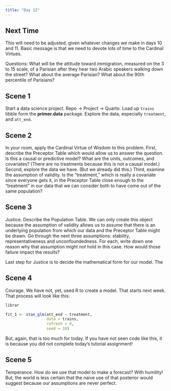 ```yaml
---
title: "Day 12"
---
```


## Next Time

This will need to be adjusted, given whatever changes we make in days 10 and 11. Basic message is that we need to devote lots of time to the Cardinal Virtues.

Questions: What will be the attitude toward immigration, measured on the 3 to 15 scale, of a Parisian after they hear two Arabic speakers walking down the street? What about the average Parisian? What about the 90th percentile of Parisians?


## Scene 1

Start a data science project. Repo -> Project -> Quarto. Load up `trains` tibble form the **primer.data** package. Explore the data, especially `treatment`, and `att_end`.


## Scene 2

In your room, apply the Cardinal Virtue of Wisdom to this problem. First, describe the Preceptor Table which would allow us to answer the question. Is this a causal or predictive model? What are the units, outcomes, and covariates? (There are no treatments because this is not a causal model.) Second, explore the data we have. (But we already did this.) Third, examine the assumption of validity. Is the "treatment," which is really a covariate since everyone gets it, in the Preceptor Table close enough to the "treatment" in our data that we can consider both to have come out of the same population?

## Scene 3

Justice. Describe the Population Table. We can only create this object because the assumption of validity allows us to assume that there is an underlying population from which our data and the Preceptor Table might be drawn. Go through the next three assumptions: stability, representativeness and unconfoundedness. For each, write down one reason why that assumption might *not* hold in this case. How would those failure impact the results?

Last step for Justice is to decide the mathematical form for our model. The 


## Scene 4

Courage. We have not, yet, used R to create a model. That starts next week. That process will look like this:

```r
librar

fit_1 <- stan_glm(att_end ~ treatment,
                  data = trains,
                  refresh = 0,
                  seed = 10)
```

But, again, that is too much for today. If you have not seen code like this, it is because you did not complete today's tutorial assignment!


## Scene 5

Temperance. How do we use that model to make a forecast? With humility!  But, the world is less certain that the naive use of that posterior would suggest because our assumptions are never perfect.







